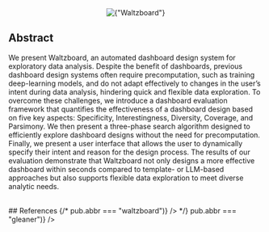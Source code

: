 
<Center w="full" mb={4}>
  <Image
    width={600}
    src={img}
    alt={"Waltzboard"}
    style={{ objectFit: "cover" }}
    placeholder="blur"
  />
</Center>

## Abstract

We present Waltzboard, an automated dashboard design system for exploratory data analysis. Despite the benefit of dashboards, previous dashboard design systems often require precomputation, such as training deep-learning models, and do not adapt effectively to changes in the user’s intent during data analysis, hindering quick and flexible data exploration. To overcome these challenges, we introduce a dashboard evaluation framework that quantifies the effectiveness of a dashboard design based on five key aspects: Specificity, Interestingness, Diversity, Coverage, and Parsimony. We then present a three-phase search algorithm designed to efficiently explore dashboard designs without the need for precomputation. Finally, we present a user interface that allows the user to dynamically specify their intent and reason for the design process. The results of our evaluation demonstrate that Waltzboard not only designs a more effective dashboard within seconds compared to template- or LLM-based approaches but also supports flexible data exploration to meet diverse analytic needs.

<br />
## References

<List spacing={2}>
  {/* <PubItem pub={publications.find((pub) => pub.abbr === "waltzboard")} /> */}
  <PubItem pub={publications.find((pub) => pub.abbr === "gleaner")} />
</List>

